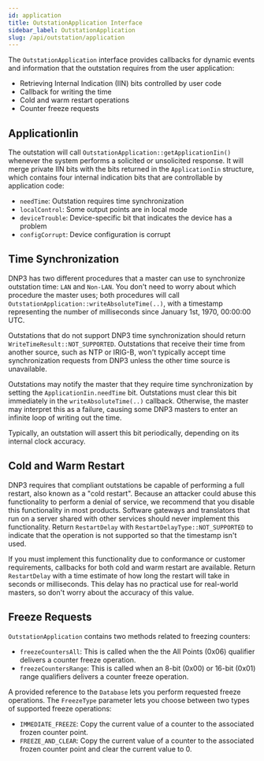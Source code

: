 ```yaml
---
id: application
title: OutstationApplication Interface
sidebar_label: OutstationApplication
slug: /api/outstation/application
---
```



The `OutstationApplication` interface provides callbacks for dynamic events and information that the outstation requires from the user application:

* Retrieving Internal Indication (IIN) bits controlled by user code
* Callback for writing the time
* Cold and warm restart operations
* Counter freeze requests

## ApplicationIin

The outstation will call `OutstationApplication::getApplicationIin()` whenever the system performs a solicited or unsolicited response. It will merge
private IIN bits with the bits returned in the `ApplicationIin` structure, which contains four internal indication bits that are controllable by application code:

* `needTime`: Outstation requires time synchronization
* `localControl`: Some output points are in local mode
* `deviceTrouble`: Device-specific bit that indicates the device has a problem
* `configCorrupt`: Device configuration is corrupt

## Time Synchronization

DNP3 has two different procedures that a master can use to synchronize outstation time: `LAN` and `Non-LAN`. You don't need to worry about which procedure the master uses; both procedures will call `OutstationApplication::writeAbsoluteTime(..)`, with a timestamp representing the number of milliseconds since January 1st, 1970, 00:00:00 UTC.

Outstations that do not support DNP3 time synchronization should return `WriteTimeResult::NOT_SUPPORTED`.  Outstations that receive their time from another
source, such as NTP or IRIG-B, won't typically accept time synchronization requests from DNP3 unless the other time source is unavailable.

Outstations may notify the master that they require time synchronization by setting the `ApplicationIin.needTime` bit. Outstations must clear this bit
immediately in the `writeAbsoluteTime(..)` callback. Otherwise, the master may interpret this as a failure, causing some DNP3 masters to enter an infinite loop of writing out the time.

Typically, an outstation will assert this bit periodically, depending on its internal clock accuracy.

## Cold and Warm Restart

DNP3 requires that compliant outstations be capable of performing a full restart, also known as a "cold restart". Because an attacker could abuse this functionality to
perform a denial of service, we recommend that you disable this functionality in most products. Software gateways and translators that run on a server shared with other services should never implement this functionality. Return `RestartDelay` with `RestartDelayType::NOT_SUPPORTED` to
indicate that the operation is not supported so that the timestamp isn't used.

If you must implement this functionality due to conformance or customer requirements, callbacks for both cold and warm restart are available. Return
`RestartDelay` with a time estimate of how long the restart will take in seconds or milliseconds. This delay has no practical use for real-world masters, so don't worry about the accuracy of this value.

## Freeze Requests

`OutstationApplication` contains two methods related to freezing counters:

* `freezeCountersAll`: This is called when the the All Points (0x06) qualifier delivers a counter freeze operation.
* `freezeCountersRange`: This is called when an 8-bit (0x00) or 16-bit (0x01) range qualifiers delivers a counter freeze operation.

A provided reference to the `Database` lets you perform requested freeze operations. The `FreezeType` parameter lets you choose between two types of supported freeze operations:

* `IMMEDIATE_FREEZE`: Copy the current value of a counter to the associated frozen counter point.
* `FREEZE_AND_CLEAR`: Copy the current value of a counter to the associated frozen counter point and clear the current value to 0.





